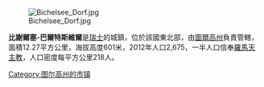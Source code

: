 [[Image:Bichelsee_Dorf.jpg|right]]

'''比謝爾塞-巴爾特斯維爾'''是[[瑞士|瑞士]]的城鎮，位於該國東北部，由[[圖爾高州|圖爾高州]]負責管轄，面積12.27平方公里，海拔高度601米，2012年人口2,675，一半人口信奉[[羅馬天主教|羅馬天主教]]，人口密度每平方公里218人。

{{Switzerland-geo-stub}}
[[Category:图尔高州的市镇|Category:图尔高州的市镇]]